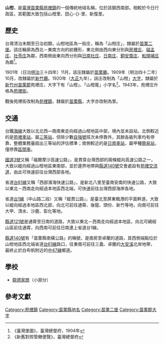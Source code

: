{{noteTA　
|1 = zh-cn:庄; zh-hk:庄; zh-tw:庄;
}}
'''山柑'''，是[[臺灣|臺灣]][[苗栗縣|苗栗縣]][[苑裡鎮|苑裡鎮]]的一個傳統地域名稱，位於該鎮西南部。相較於今日行政區，其範圍大致包括山柑里、田心-{}-里、新復里。

==歷史==
台灣清治末期至日治初期，山柑地區為一街庄，稱為「山柑庄」，隸屬於[[苗栗二堡|苗栗二堡]]。該庄輪廓為西北－東南方向的紡錘形，東北側由西向東分別與[[房裡庄|房裡庄]]、[[貓孟庄|貓孟庄]]、[[社苓庄|社苓庄]]為鄰，西南側由東向西分別與[[日南社庄|日南社庄]]、[[日南庄|日南庄]]、[[銅安厝庄|銅安厝庄]]、[[船頭埔庄|船頭埔庄]]為鄰<ref>《臺灣堡圖》，臺灣總督府，1904年</ref>。

1901年（日治[[明治|明治]]三十四年）11月，該庄隸屬於[[苗栗廳|苗栗廳]]。1909年（明治四十二年）10月，改隸屬於[[新竹廳|新竹廳]]。1920年（[[大正|大正]]九年），該庄改制為「山柑」[[大字|大字]]，隸屬於[[新竹州|新竹州]][[苗栗郡|苗栗郡]]苑裡庄，大字下有「山柑」、「山柑尾」小字名<ref>《新舊對照管轄便覽》，臺灣總督府</ref>。1943年，苑裡庄升格為[[苑裡街|苑裡街]]。

戰後苑裡街改制為[[苑裡鎮|苑裡鎮]]，隸屬於[[苗栗縣|苗栗縣]]，大字亦改制為里。

==交通==
台鐵[[海岸線_(臺鐵)|海線]]大致以北北西—南南東走向經過山柑地區中部，境內並未設站。北側較近的是[[苑裡車站|苑裡車站]]，屬[[三等站_(台鐵)|三等站]]，但除少數[[自強號|自強號]]班次未停靠外，其餘各級列車均有停靠，整體業務量超出三等站的評估標準；南側較近的是[[日南車站|日南車站]]，屬甲種[[簡易站|簡易站]]，僅停靠[[臺鐵區間車|區間車]]。

[[福爾摩沙高速公路|國道3號]]又稱「福爾摩沙高速公路」，是貫穿台灣西部的兩條縱向高速公路之一，大致以縱向經過山柑地區東南部，並於邊界地帶與[[縣道140號|縣道140號]]交會處設有[[苑裡交流道|苑裡交流道]]，由此可快速前往台灣西部各地。

省道[[台61線|台61線]]又稱「西部濱海快速公路」，是新北八里至臺南安南的快速公路，大致以東北－西南走向經過本地區西北端，可快速前往台灣西部海岸各地。

省道[[台1線|台1線]]（中山路二段）又稱「縱貫公路」，是臺北至屏東楓港的平面幹道，大致以縱向經過本地區西北部，向北可前往通霄、後龍、頭份、新竹等地，向南可前往大甲、清水、沙鹿、彰化等地。

[[縣道121號|縣道121號]]是通霄至日南的道路，大致以東北－西南走向經過本地區，向北可繞經山區前往通霄，向西南可前往日南連上省道台1線。

[[縣道140號|縣道140號]]有「苗栗縣南橫公路」的稱號，是南房至卓蘭的道路，其西側端點位於山柑地區西北端省道[[台61線|台61線]]路口，往東南可前往三義、卓蘭的[[大安溪|大安溪]]北岸地帶，最終止於白布帆附近的[[中47線|中47線]]鄉道。

==學校==
*[[龍德家商|龍德家商]]（小部分）

==參考文獻==
{{reflist}}

{{苗栗郡}}

[[Category:苑裡鎮|Category:苑裡鎮]]
[[Category:苗栗縣地名|Category:苗栗縣地名]]
[[Category:苗栗二堡|Category:苗栗二堡]]
[[Category:苗栗郡大字|Category:苗栗郡大字]]